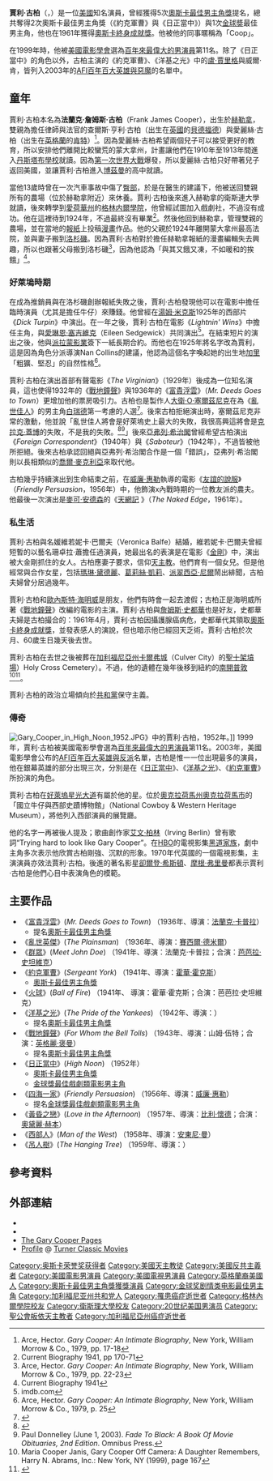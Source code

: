 {{Expand language|1=en|time=2021-10-05T19:40:22+00:00}}
{{noteTA
|T=zh-cn:加里·库珀; zh-hk:加利·谷巴; zh-tw:賈利·古柏;
|1=zh-cn:加里; zh-hk:加利; zh-tw:賈利;
|2=zh-cn:库珀; zh-hk:谷巴; zh-tw:古柏;
|G1=Show
}}

{{藝人
| 姓名     = 賈利·古柏 <br /> Gary Cooper
| 類型     = 男演員
| image    = Gary Cooper (1952).jpg
| imagesize = 
| 圖片簡介 = 1952年11月的库珀
| 原名     = 法蘭克·詹姆斯·古柏<br />Frank James Cooper
| 外文名   = 
| 外文     = 
| 羅馬拼音 = 
| 英文名   = 
| 綽號     = Coop
| 國籍     = 
| 民族     = 
| 出生日期 = 1901年5月7日
| 出生地點 = {{flag|USA|1896}}[[赫勒拿_(蒙大拿州)|赫勒拿]]
| 生肖     = 
| 星座     = 
| 逝世日期 = 1961年5月13日（60岁）
| 逝世地點 = {{USA}}[[加利福尼亞州|加利福尼亞州]][[洛杉矶|洛杉矶]]
| 職業     =  
| 語言     = 
| 身高     = 
| 教育程度 =  
| 宗教信仰 = 
| 配偶     =  Veronica Balfe（1933年-1961年）
| 代表作   = 《[[富貴浮雲|富貴浮雲]]》、《[[約克軍曹|約克軍曹]]》、《[[洋基之光|洋基之光]]》、《[[日正當中|日正當中]]》、《[[黃昏之戀|黃昏之戀]]》
| 活躍年代 = 1925年–1961年
| signature  = Gary Cooper signature.svg
| 網站     = 
| 獎項     =  
|academyawards=[[奧斯卡最佳男主角獎|最佳男主角獎]]<br>1941年 《[[約克軍曹|約克軍曹]]》<br>1952年《[[日正當中|日正當中]]》<br>[[奧斯卡榮譽獎|奧斯卡榮譽獎]]<br>1961年 終身成就獎
|goldenglobeawards=[[金球獎最佳戲劇類電影男主角|最佳戲劇類電影男主角]]<br>1952年《[[日正當中|日正當中]]》
| IMDb    = 
| 電影     = 
| 電視節目 = 
| 舞臺劇   = 
}}

'''賈利·古柏'''（{{lang-en|Gary Cooper}}，{{bd|1901年|5月7日|1961年|5月13日|catIdx=}}）是一位[[美國|美國]]知名演員，曾經獲得5次[[奧斯卡最佳男主角獎|奧斯卡最佳男主角獎]]提名，總共奪得2次奧斯卡最佳男主角獎（《約克軍曹》與《日正當中》）與1次[[金球奬|金球奬]]最佳男主角，他也在1961年獲得[[奧斯卡終身成就獎|奧斯卡終身成就獎]]。他被他的同事暱稱為「Coop」。

在1999年時，他被[[美國電影學會|美國電影學會]]選為[[百年百大明星|百年來最偉大的男演員]]第11名。除了《日正當中》的角色以外，古柏主演的《約克軍曹》、《洋基之光》中的[[盧·賈里格|盧·賈里格]]與威爾·肯，皆列入2003年的[[AFI百年百大英雄与反派|AFI百年百大英雄與惡魔]]的名單中。

== 童年 ==
賈利·古柏本名為'''法蘭克·詹姆斯·古柏'''（Frank James Cooper），出生於[[赫勒拿_(蒙大拿州)|赫勒拿]]，雙親為擔任律師與法官的查爾斯·亨利·古柏（出生在[[英國|英國]]的[[貝德福德|貝德福德]]）與愛麗絲·古柏（出生在[[英格蘭|英格蘭]]的[[肯特|肯特]]）<ref>Arce, Hector. '' Gary Cooper: An Intimate Biography'', New York, William Morrow & Co., 1979, pp. 17-18</ref>。因為愛麗絲·古柏希望兩個兒子可以接受更好的教育，所以安排他們離開比較蠻荒的蒙大拿州，計畫讓他們在1910年至1913年間進入[[丹斯塔布學校|丹斯塔布學校]]就讀。因為[[第一次世界大戰|第一次世界大戰]]爆發，所以愛麗絲·古柏只好帶著兒子返回美國，並讓賈利·古柏進入[[博茲曼|博茲曼]]的高中就讀。

當他13歲時曾在一次汽車事故中傷了[[臀部|臀部]]，於是在醫生的建議下，他被送回雙親所有的農場（位於赫勒拿附近）來休養。賈利·古柏後來進入赫勒拿的衛斯連大學就讀，後來轉學到[[愛荷華州|愛荷華州]]的[[格林内爾學院|格林内爾學院]]，他曾經試圖加入戲劇社，不過沒有成功。他在這裡待到1924年，不過最終沒有畢業<ref> Current Biography 1941, pp 170-71 </ref>。然後他回到赫勒拿，管理雙親的農場，並在當地的[[報紙|報紙]]上投稿[[漫畫|漫畫]]作品。他的父親於1924年離開蒙大拿州最高法院，並與妻子搬到[[洛杉磯|洛杉磯]]。因為賈利·古柏對於擔任赫勒拿報紙的漫畫編輯失去興趣，所以也跟著父母搬到洛杉磯<ref>Arce, Hector. '' Gary Cooper: An Intimate Biography'', New York, William Morrow & Co., 1979, pp. 22-23</ref>，因為他認為「與其又餓又凍，不如暖和的挨餓」<ref> Current Biography 1941 </ref>。

=== 好萊塢時期 ===
在成為推銷員與在洛杉磯創辦報紙失敗之後，賈利·古柏發現他可以在電影中擔任臨時演員（尤其是擔任牛仔）來賺錢。他曾經在[[湯姆·米克斯|湯姆·米克斯]]1925年的西部片《''Dick Turpin''》中演出。在一年之後，賈利·古柏在電影《''Lightnin' Wins''》中擔任主角，與[[愛琳恩·塞吉維克|愛琳恩·塞吉維克]]（Eileen Sedgewick）共同演出<ref> imdb.com </ref>。在結束短片的演出之後，他與[[派拉蒙影業|派拉蒙影業]]簽下一紙長期合約。而他也在1925年將名字改為賈利，這是因為角色分派導演Nan Collins的建議，他認為這個名字喚起她的出生地[[加里_(印第安纳州)|加里]]「粗獷、堅忍」的自然性格<ref>Arce, Hector. '' Gary Cooper: An Intimate Biography'', New York, William Morrow & Co., 1979, p. 25</ref>。

賈利·古柏在演出首部有聲電影《''The Virginian''》（1929年）後成為一位知名演員，這也使得1932年的《[[戰地鐘聲_(1932年電影)|戰地鐘聲]]》與1936年的《[[富貴浮雲|富貴浮雲]]》（''Mr. Deeds Goes to Town''）更增加他的票房吸引力。古柏也是製作人[[大衛·O·塞爾茲尼克|大衛·O·塞爾茲尼克]]在為《[[亂世佳人|亂世佳人]]》的男主角[[白瑞德|白瑞德]]第一考慮的人選<ref>{{cite book
 | first = David O.
 | last = Selznick
 | title = Memo from David O. Selznick
 | location = New York
 | publisher = Modern Library
 | year = 2000
 | pages = 172-173
 | id = ISBN 0-375-75531-4
 }}</ref>。後來古柏拒絕演出時，塞爾茲尼克非常的激動，他並說「亂世佳人將會是好萊塢史上最大的失敗，我很高興這將會是[[克拉克·蓋博|克拉克·蓋博]]的失敗，不是我的失敗。<ref>{{Cite web |url=http://www.gonemovies.com/WWW/Acteur/ActeurXtra/CooperGaryX.asp |title=GoneMovie -> Biography Gary Cooper |access-date=2008-07-26 |archive-date=2006-12-12 |archive-url=https://web.archive.org/web/20061212115737/http://www.gonemovies.com/WWW/Acteur/ActeurXtra/CooperGaryX.asp |dead-url=yes }}</ref><ref>Paul Donnelley (June 1, 2003). ''Fade To Black: A Book Of Movie Obituaries, 2nd Edition''. Omnibus Press.</ref>」後來[[亞弗列·希治閣|亞弗列·希治閣]]曾經希望古柏演出《''Foreign Correspondent''》（1940年）與《''Saboteur''》（1942年），不過皆被他所拒絕。後來古柏承認回絕與亞弗列·希治閣合作是一個「錯誤」，亞弗列·希治閣則以長相類似的[[喬爾·麥克利亞|喬爾·麥克利亞]]來取代他。

古柏幾乎持續演出到生命結束之前，在[[威廉·惠勒|威廉·惠勒]]執導的電影《[[友誼的說服|友誼的說服]]》（''Friendly Persuasion''，1956年）中，他飾演x內戰時期的一位教友派的農夫。他最後一次演出是[[麥可·安德森|麥可·安德森]]的《[[天網記|天網記]] 》（''The Naked Edge''，1961年）。

=== 私生活 ===
賈利·古柏與名媛維若妮卡·巴爾夫（Veronica Balfe）結婚，維若妮卡·巴爾夫曾經短暫的以藝名珊卓拉·蕭擔任過演員，她最出名的表演是在電影《[[金剛_(1933年電影)|金剛]]》中，演出被大金剛抓住的女人。古柏應妻子要求，信仰[[天主教|天主教]]。他們育有一個女兒。但是他經常與合作女星，包括[[瑪琳·黛德麗|瑪琳·黛德麗]]、[[葛莉絲·凱莉|葛莉絲·凱莉]]、[[派翠西亞·尼爾|派翠西亞·尼爾]]鬧出緋聞，古柏夫婦曾分居過幾年。

賈利·古柏和[[歐內斯特·海明威|歐內斯特·海明威]]是朋友，他們有時會一起去渡假；古柏正是海明威所著《[[戰地鐘聲|戰地鐘聲]]》改編的電影的主演。賈利·古柏與[[詹姆斯·史都華|詹姆斯·史都華]]也是好友，史都華夫婦是古柏撮合的：1961年4月，賈利·古柏因攝護腺癌病危，史都華代其領取[[奧斯卡終身成就獎|奧斯卡終身成就獎]]，並發表感人的演說，但也暗示他已經回天乏術。賈利·古柏於次月、60歲生日幾天後去世。

賈利·古柏在去世之後被葬在[[加利福尼亞州|加利福尼亞州]][[卡爾弗城|卡爾弗城]]（Culver City）的[[聖十架墳場|聖十架墳場]]）Holy Cross Cemetery）。不過，他的遺體在幾年後移到紐約的[[南開普敦|南開普敦]]<ref>Maria Cooper Janis, Gary Cooper Off Camera: A Daughter Remembers, Harry N. Abrams, Inc.: New York, NY (1999), page 167</ref><ref>{{Cite web |url=http://www.findagrave.com/cgi-bin/fg.cgi?page=gr&GRid=227 |title=Find-A-Grave profile for Gary Cooper |access-date=2008-07-26 |archive-date=2016-07-30 |archive-url=https://web.archive.org/web/20160730034330/http://www.findagrave.com/cgi-bin/fg.cgi?page=gr&GRid=227 |dead-url=no }}</ref>。

賈利·古柏的政治立場傾向於[[共和黨_(美國)|共和黨]]保守主義。

=== 傳奇 ===
[[File:Gary_Cooper_in_High_Noon_1952.JPG|thumb]]》中的賈利·古柏，1952年。]]
1999年，賈利·古柏被美國電影學會選為[[百年百大明星|百年來最偉大的男演員]]第11名。2003年，美國電影學會公布的[[AFI百年百大英雄與反派|AFI百年百大英雄與反派]]名單，古柏是惟一一位出現最多的演員，他在銀幕英雄的部分出現三次，分別是在《[[日正當中|日正當中]]》、《[[洋基之光|洋基之光]]》、《[[約克軍曹|約克軍曹]]》所扮演的角色。

賈利·古柏在[[好萊塢星光大道|好萊塢星光大道]]有屬於他的星。位於[[奧克拉荷馬州|奧克拉荷馬州]][[奧克拉荷馬市|奧克拉荷馬市]]的「國立牛仔與西部史蹟博物館」（National Cowboy & Western Heritage Museum），將他列入西部演員的展覽廳。

他的名字一再被後人提及；歌曲創作家[[艾文·柏林|艾文·柏林]]（Irving Berlin）曾有歌詞“Trying hard to look like Gary Cooper”。在[[HBO|HBO]]的電視影集[[黑道家族|黑道家族]]，劇中主角多次表示他欣賞古柏剛強、沉默的形象。1970年代英國的一個電視影集，主演演員亦效法賈利·古柏。後進的著名影星[[卻爾登·希斯頓|卻爾登·希斯頓]]、[[摩根·弗里曼|摩根·弗里曼]]都表示賈利·古柏是他們心目中表演角色的模範。

== 主要作品 ==
* 《[[富貴浮雲|富貴浮雲]]》(''Mr. Deeds Goes to Town'') （1936年、導演：[[法蘭克·卡普拉|法蘭克·卡普拉]]） 
** 提名[[奧斯卡最佳男主角獎|奧斯卡最佳男主角獎]]
* 《[[亂世英傑|亂世英傑]]》(''The Plainsman'') （1936年、導演：[[賽西爾·德米爾|賽西爾·德米爾]]）
* 《[[群眾（電影）|群眾]]》(''Meet John Doe'') （1941年、導演：法蘭克·卡普拉；合演：[[芭芭拉·史坦維克|芭芭拉·史坦維克]]）
* 《[[約克軍曹|約克軍曹]]》(''Sergeant York'') （1941年、導演：[[霍華·霍克斯|霍華·霍克斯]]）
** [[奧斯卡最佳男主角獎|奧斯卡最佳男主角獎]]
* 《[[火球|火球]]》(''Ball of Fire'') （1941年、 導演：霍華·霍克斯；合演：芭芭拉·史坦維克）
* 《[[洋基之光|洋基之光]]》(''The Pride of the Yankees'') （1942年、導演：{{le|山姆·伍特|Sam Wood}}）
** 提名[[奧斯卡最佳男主角獎|奧斯卡最佳男主角獎]]
* 《[[戰地鐘聲|戰地鐘聲]]》(''For Whom the Bell Tolls'') （1943年、導演：山姆·伍特；合演：[[英格麗·褒曼|英格麗·褒曼]]）
** 提名[[奧斯卡最佳男主角獎|奧斯卡最佳男主角獎]]
* 《[[日正當中|日正當中]]》(''High Noon'') （1952年）
** [[奧斯卡最佳男主角獎|奧斯卡最佳男主角獎]]
** [[金球獎最佳戲劇類電影男主角|金球獎最佳戲劇類電影男主角]]
* 《[[四海一家|四海一家]]》(''Friendly Persuasion'') （1956年、導演：[[威廉·惠勒|威廉·惠勒]]）
** 提名[[金球獎最佳戲劇類電影男主角|金球獎最佳戲劇類電影男主角]]
* 《[[黃昏之戀|黃昏之戀]]》(''Love in the Afternoon'') （1957年、導演：[[比利·懷德|比利·懷德]]；合演：[[奧黛麗·赫本|奧黛麗·赫本]]）
* 《[[西部人|西部人]]》(''Man of the West'') （1958年、導演：[[安東尼·曼|安東尼·曼]]）
* 《[[吊人樹|吊人樹]]》(''The Hanging Tree'') （1959年、導演：{{le|狄瑪·戴維斯|Delmer Daves}}） 
 
{{start box}}{{s-awards}}
{{succession box|[[詹姆斯·史都華|詹姆斯·史都華]]|[[詹姆斯·卡格尼|詹姆斯·卡格尼]]|[[奧斯卡最佳男主角獎|奧斯卡最佳男主角獎]]|1941年}}
{{succession box|[[亨弗萊·鮑嘉|亨弗萊·鮑嘉]]|[[威廉·荷頓|威廉·荷頓]]|[[奧斯卡最佳男主角獎|奧斯卡最佳男主角獎]]|1952年}}
{{succession box|[[弗雷德里克·馬區|弗雷德里克·馬區]]|[[史賓塞·屈賽|史賓塞·屈賽]]|[[金球獎最佳戲劇類電影男主角|金球獎最佳戲劇類電影男主角]]|1952年}}
{{end box}}

== 參考資料 ==
{{reflist}}
{{Portal box|美国|电影}}

== 外部連結 ==
{{Commons+cat|Gary Cooper}}
* {{imdb name|id=0000011|name=Gary Cooper}}
* {{tcmdb name}}
* [http://www.themave.com/Cooper The Gary Cooper Pages] {{Wayback|url=http://www.themave.com/Cooper |date=20210212012141 }}
* [http://www.tcm.com/thismonth/article/?cid=161269 Profile] {{Wayback|url=http://www.tcm.com/thismonth/article/?cid=161269 |date=20090310012908 }} @ [[Turner_Classic_Movies|Turner Classic Movies]]
{{奧斯卡最佳男主角獎}}
{{金球獎最佳戲劇類電影男主角}}
{{紐約影評人協會獎最佳男主角}}
{{Authority control}}
{{DEFAULTSORT:Cooper, Gary}}
[[Category:奥斯卡荣誉奖获得者|Category:奥斯卡荣誉奖获得者]]
[[Category:美國天主教徒|Category:美國天主教徒]]
[[Category:美國反共主義者|Category:美國反共主義者]]
[[Category:美國電影男演員|Category:美國電影男演員]]
[[Category:美國電視男演員|Category:美國電視男演員]]
[[Category:英格蘭裔美國人|Category:英格蘭裔美國人]]
[[Category:奧斯卡最佳男主角獎獲獎演員|Category:奧斯卡最佳男主角獎獲獎演員]]
[[Category:金球奖剧情类电影最佳男主角|Category:金球奖剧情类电影最佳男主角]]
[[Category:加利福尼亚州共和党人|Category:加利福尼亚州共和党人]]
[[Category:罹患癌症逝世者|Category:罹患癌症逝世者]]
[[Category:格林內爾學院校友|Category:格林內爾學院校友]]
[[Category:衛斯理大學校友|Category:衛斯理大學校友]]
[[Category:20世纪美国男演员|Category:20世纪美国男演员]]
[[Category:聖公會皈依天主教者|Category:聖公會皈依天主教者]]
[[Category:加利福尼亞州癌症逝世者|Category:加利福尼亞州癌症逝世者]]